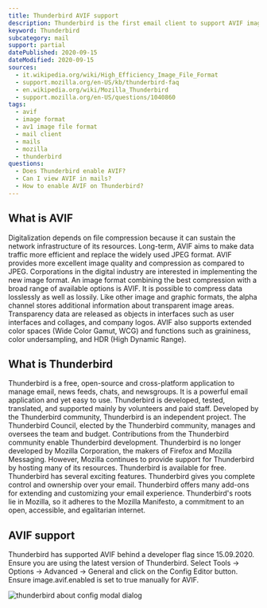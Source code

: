```yaml
---
title: Thunderbird AVIF support
description: Thunderbird is the first email client to support AVIF images. Find out how you can use AVIF images in Thunderbird.
keyword: Thunderbird
subcategory: mail
support: partial
datePublished: 2020-09-15
dateModified: 2020-09-15
sources:
  - it.wikipedia.org/wiki/High_Efficiency_Image_File_Format
  - support.mozilla.org/en-US/kb/thunderbird-faq
  - en.wikipedia.org/wiki/Mozilla_Thunderbird
  - support.mozilla.org/en-US/questions/1040860
tags:
  - avif
  - image format
  - av1 image file format
  - mail client
  - mails
  - mozilla
  - thunderbird
questions:
  - Does Thunderbird enable AVIF?
  - Can I view AVIF in mails?
  - How to enable AVIF on Thunderbird?
---
```


## What is AVIF

Digitalization depends on file compression because it can sustain the network infrastructure of its resources. Long-term, AVIF aims to make data traffic more efficient and replace the widely used JPEG format. AVIF provides more excellent image quality and compression as compared to JPEG. Corporations in the digital industry are interested in implementing the new image format. An image format combining the best compression with a broad range of available options is AVIF. It is possible to compress data losslessly as well as lossily. Like other image and graphic formats, the alpha channel stores additional information about transparent image areas. Transparency data are released as objects in interfaces such as user interfaces and collages, and company logos. AVIF also supports extended color spaces (Wide Color Gamut, WCG) and functions such as graininess, color undersampling, and HDR (High Dynamic Range).

## What is Thunderbird

Thunderbird is a free, open-source and cross-platform application to manage email, news feeds, chats, and newsgroups. It is a powerful email application and yet easy to use. Thunderbird is developed, tested, translated, and supported mainly by volunteers and paid staff. Developed by the Thunderbird community, Thunderbird is an independent project. The Thunderbird Council, elected by the Thunderbird community, manages and oversees the team and budget. Contributions from the Thunderbird community enable Thunderbird development. Thunderbird is no longer developed by Mozilla Corporation, the makers of Firefox and Mozilla Messaging. However, Mozilla continues to provide support for Thunderbird by hosting many of its resources. Thunderbird is available for free. Thunderbird has several exciting features. Thunderbird gives you complete control and ownership over your email. Thunderbird offers many add-ons for extending and customizing your email experience. Thunderbird's roots lie in Mozilla, so it adheres to the Mozilla Manifesto, a commitment to an open, accessible, and egalitarian internet.

## AVIF support

Thunderbird has supported AVIF behind a developer flag since 15.09.2020. Ensure you are using the latest version of Thunderbird. Select Tools -> Options -> Advanced -> General and click on the Config Editor button. Ensure image.avif.enabled is set to true manually for AVIF.

<Image src="thunderbird" alt="thunderbird about config modal dialog" />

